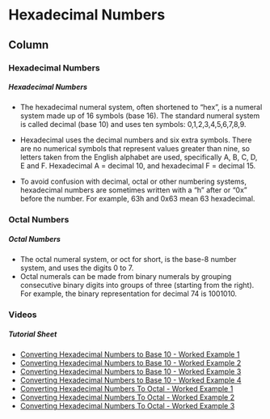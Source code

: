 
Hexadecimal Numbers {data-navmenu="Section 1"}
==================================

Column {.tabset}
-----------------------------

### Hexadecimal Numbers

<h5> Hexadecimal Numbers </h5>

* The hexadecimal numeral system, often shortened to "hex", is a numeral system made up of 16 symbols (base 16). The standard numeral system is called decimal (base 10) and uses ten symbols: 0,1,2,3,4,5,6,7,8,9. 

* Hexadecimal uses the decimal numbers and six extra symbols. There are no numerical symbols that represent values greater than nine, so letters taken from the English alphabet are used, specifically A, B, C, D, E and F. Hexadecimal A = decimal 10, and hexadecimal F = decimal 15.

* To avoid confusion with decimal, octal or other numbering systems, hexadecimal numbers are sometimes written with a "h" after or "0x" before the number. For example, 63h and 0x63 mean 63 hexadecimal.


### Octal Numbers


<h5> Octal Numbers </h5>

* The octal numeral system, or oct for short, is the base-8 number system, and uses the digits 0 to 7.
* Octal numerals can be made from binary numerals by grouping consecutive binary digits into groups of three (starting from the right). For example, the binary representation for decimal 74 is 1001010.

### Videos

<h5>Tutorial Sheet</h5>

* <a href="https://youtube.com/watch?v=/Fyy4MjpM5Lc">Converting Hexadecimal Numbers to Base 10 - Worked Example 1	</a>
* <a href="https://youtube.com/watch?v=/j3r6EjRRbLw">Converting Hexadecimal Numbers to Base 10 - Worked Example 2	</a>
* <a href="https://youtube.com/watch?v=/7Ov_Yhj1UL4">Converting Hexadecimal Numbers to Base 10 - Worked Example 3	</a>
* <a href="https://youtube.com/watch?v=/EU3lFVJa7_I">Converting Hexadecimal Numbers to Base 10 - Worked Example 4	</a>
* <a href="https://youtube.com/watch?v=/mCAF6zsrDoY">Converting Hexadecimal Numbers To Octal - Worked Example 1	</a>
* <a href="https://youtube.com/watch?v=/57Hc4Q652R0">Converting Hexadecimal Numbers To Octal - Worked Example 2	</a>
* <a href="https://youtube.com/watch?v=/lfPXeBH-oN8">Converting Hexadecimal Numbers To Octal - Worked Example 3	</a>

